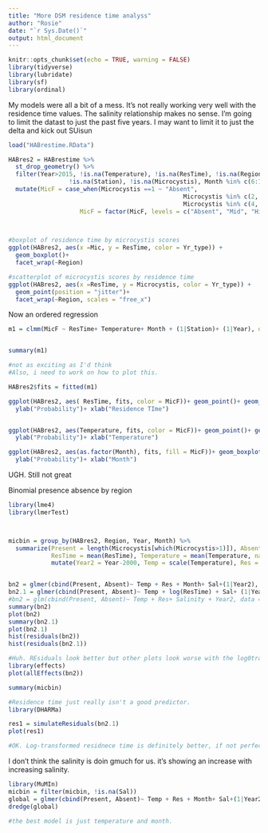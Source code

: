 ```yaml
---
title: "More DSM residence time analyss"
author: "Rosie"
date: "`r Sys.Date()`"
output: html_document
---
```


```r
knitr::opts_chunk$set(echo = TRUE, warning = FALSE)
library(tidyverse)
library(lubridate)
library(sf)
library(ordinal)
```


My models were all a bit of a mess. It's not really working very well with the residence time values. The salinity relationship makes no sense. I'm going to limit the datast to just the past five years. I may want to limit it to just the delta and kick out SUisun


```r
load("HABrestime.RData")

HABres2 = HABrestime %>%
  st_drop_geometry() %>%
  filter(Year>2015, !is.na(Temperature), !is.na(ResTime), !is.na(Region),
                 !is.na(Station), !is.na(Microcystis), Month %in% c(6:10)) %>%
  mutate(MicF = case_when(Microcystis ==1 ~ "Absent",
                                                 Microcystis %in% c(2, 2.5, 3, 3.5)~ "Mid",
                                                 Microcystis %in% c(4, 4.5,5) ~ "High"),
                    MicF = factor(MicF, levels = c("Absent", "Mid", "High"), ordered = T))
  


#boxplot of residence time by microcystis scores
ggplot(HABres2, aes(x =Mic, y = ResTime, color = Yr_type)) + 
  geom_boxplot()+
  facet_wrap(~Region)

#scatterplot of microcystis scores by residence time
ggplot(HABres2, aes(x =ResTime, y = Microcystis, color = Yr_type)) + 
  geom_point(position = "jitter")+
  facet_wrap(~Region, scales = "free_x")


```

Now an ordered regression

```r

m1 = clmm(MicF ~ ResTime+ Temperature+ Month + (1|Station)+ (1|Year), data = HABres2)


summary(m1)

#not as exciting as I'd think
#Also, i need to work on how to plot this.

HABres2$fits = fitted(m1)

ggplot(HABres2, aes( ResTime, fits, color = MicF))+ geom_point()+ geom_smooth(method = "lm")+
  ylab("Probability")+ xlab("Residence TIme")


ggplot(HABres2, aes(Temperature, fits, color = MicF))+ geom_point()+ geom_smooth(method = "lm")+
  ylab("Probability")+ xlab("Temperature")

ggplot(HABres2, aes(as.factor(Month), fits, fill = MicF))+ geom_boxplot()+
  ylab("Probability")+ xlab("Month")


```

UGH. Still not great

Binomial presence absence by region

```r
library(lme4)
library(lmerTest)



micbin = group_by(HABres2, Region, Year, Month) %>%
  summarize(Present = length(Microcystis[which(Microcystis>1)]), Absent = length(Microcystis[which(Microcystis==1)]),
            ResTime = mean(ResTime), Temperature = mean(Temperature, na.rm =T), Salinity = mean(Salinity, na.rm = T)) %>%
            mutate(Year2 = Year-2000, Temp = scale(Temperature), Res = scale(ResTime), Sal = scale(Salinity))


bn2 = glmer(cbind(Present, Absent)~ Temp + Res + Month+ Sal+(1|Year2), data = micbin, family = "binomial")
bn2.1 = glmer(cbind(Present, Absent)~ Temp + log(ResTime) + Sal+ (1|Year2) + (1|Region), data = micbin, family = "binomial")
#bn2 = glm(cbind(Present, Absent)~ Temp + Res+ Salinity + Year2, data = micbin, family = "binomial")
summary(bn2)
plot(bn2)
summary(bn2.1)
plot(bn2.1)
hist(residuals(bn2))
hist(residuals(bn2.1))

#Huh. REsiduals look better but other plots look worse with the log0transformation
library(effects)
plot(allEffects(bn2))

summary(micbin)

#Residence time just really isn't a good predictor. 
library(DHARMa)

res1 = simulateResiduals(bn2.1)
plot(res1)

#OK. Log-transformed residnece time is definitely better, if not perfect

```

I don't think the salinity is doin gmuch for us. it's showing an increase with increasing salinity. 

```r

library(MuMIn)
micbin = filter(micbin, !is.na(Sal))
global = glmer(cbind(Present, Absent)~ Temp + Res + Month+ Sal+(1|Year2), data = micbin, family = "binomial", na.action = "na.fail")
dredge(global)

#the best model is just temperature and month. 

```

